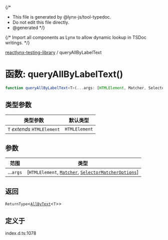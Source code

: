 {/*
* This file is generated by @lynx-js/tool-typedoc.
* Do not edit this file directly.
* @generated
*/}

{/* Import all components as Lynx to allow dynamic lookup in TSDoc writings. */}


[reactlynx-testing-library](/api/reactlynx-testing-library/index.mdx) / queryAllByLabelText

# 函数: queryAllByLabelText()

```ts
function queryAllByLabelText<T>(...args: [HTMLElement, Matcher, SelectorMatcherOptions]): ReturnType<AllByText<T>>
```

## 类型参数

| 类型参数 | 默认类型 |
| ------ | ------ |
| `T` *extends* `HTMLElement` | `HTMLElement` |

## 参数

| 范围 | 类型 |
| ------ | ------ |
| ...`args` | [`HTMLElement`, [`Matcher`](/api/reactlynx-testing-library/TypeAlias.Matcher.mdx), [`SelectorMatcherOptions`](/api/reactlynx-testing-library/queryHelpers.Interface.SelectorMatcherOptions.mdx)] |

## 返回

`ReturnType`\<[`AllByText`](/api/reactlynx-testing-library/TypeAlias.AllByText.mdx)\<`T`\>\>

## 定义于

index.d.ts:1078
